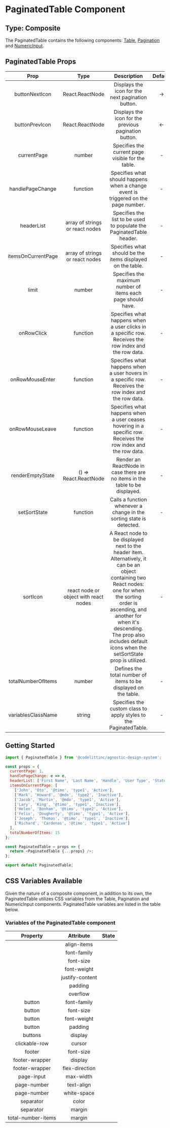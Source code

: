 # PaginatedTable Component

## Type: Composite

The PaginatedTable contains the following components: [Table](https://design-system.codelitt.dev/?path=/docs/components-table--default), [Pagination](https://design-system.codelitt.dev/?path=/docs/components-pagination--default) and [NumericInput](https://design-system.codelitt.dev/?path=/docs/components-numeric-input--default).

## PaginatedTable Props

|        Prop        |                 Type                  |                                                                                                                                     Description                                                                                                                                      |        Default        | Mandatory |
| :----------------: | :-----------------------------------: | :----------------------------------------------------------------------------------------------------------------------------------------------------------------------------------------------------------------------------------------------------------------------------------: | :-------------------: | :-------: |
|   buttonNextIcon   |            React.ReactNode            |                                                                                                                  Displays the icon for the next pagination button.                                                                                                                   | <span> &rarr; </span> |   false   |
|   buttonPrevIcon   |            React.ReactNode            |                                                                                                                Displays the icon for the previous pagination button.                                                                                                                 | <span> &larr; </span> |   false   |
|    currentPage     |                number                 |                                                                                                                  Specifies the current page visible for the table.                                                                                                                   |           -           |   true    |
|  handlePageChange  |               function                |                                                                                                  Specifies what should happens when a change event is triggered on the page number.                                                                                                  |           -           |   true    |
|     headerList     |    array of strings or react nodes    |                                                                                                         Specifies the list to be used to populate the PaginatedTable header.                                                                                                         |           -           |   true    |
| itemsOnCurrentPage |    array of strings or react nodes    |                                                                                                              Specifies what should be the items displayed on the table.                                                                                                              |           -           |   true    |
|       limit        |                number                 |                                                                                                             Specifies the maximum number of items each page should have.                                                                                                             |           -           |   true    |
|     onRowClick     |               function                |                                                                                        Specifies what happens when a user clicks in a specific row. Receives the row index and the row data.                                                                                         |           -           |   false   |
|  onRowMouseEnter   |               function                |                                                                                        Specifies what happens when a user hovers in a specific row. Receives the row index and the row data.                                                                                         |           -           |   false   |
|  onRowMouseLeave   |               function                |                                                                                    Specifies what happens when a user ceases hovering in a specific row. Receives the row index and the row data.                                                                                    |           -           |   false   |
|  renderEmptyState  |         () => React.ReactNode         |                                                                                                     Render an ReactNode in case there are no items in the table to be displayed.                                                                                                     |           -           |   false   |
|    setSortState    |               function                |                                                                                                         Calls a function whenever a change in the sorting state is detected.                                                                                                         |           -           |   false   |
|      sortIcon      | react node or object with react nodes | A React node to be displayed next to the header item. Alternatively, it can be an object containing two React nodes: one for when the sorting order is ascending, and another for when it's descending. The prop also includes default icons when the setSortState prop is utilized. |           -           |   false   |
| totalNumberOfItems |                number                 |                                                                                                           Defines the total number of items to be displayed on the table.                                                                                                            |           -           |   true    |
| variablesClassName |                string                 |                                                                                                          Specifies the custom class to apply styles to the PaginatedTable.                                                                                                           |           -           |   false   |

## Getting Started

```javascript
import { PaginatedTable } from '@codelittinc/agnostic-design-system';

const props = {
  currentPage: 1,
  handlePageChange: e => e,
  headerList: ['First Name', 'Last Name', 'Handle', 'User Type', 'Status'],
  itemsOnCurrentPage: [
    ['John', 'Oto', '@timo', 'type1', 'Active'],
    ['Mark', 'Howard', '@mdo', 'type2', 'Inactive'],
    ['Jacob', 'Martin', '@mdo', 'type1', 'Active'],
    ['Lary', 'King', '@timo', 'type1', 'Inactive'],
    ['Helen', 'Bonham', '@timo', 'type2', 'Active'],
    ['Felix', 'Dougherty', '@timo', 'type1', 'Active'],
    ['Joseph', 'Thomas', '@timo', 'type1', 'Inactive'],
    ['Richard', 'Cardenas', '@timo', 'type1', 'Active']
  ],
  totalNumberOfItems: 15
};

const PaginatedTable = props => {
  return <PaginatedTable {...props} />;
};

export default PaginatedTable;
```

## CSS Variables Available

Given the nature of a composite component, in addition to its own, the PaginatedTable utilizes CSS variables from the Table, Pagination and NumericInput components.
PaginatedTable variables are listed in the table below.

### Variables of the PaginatedTable component

|      Property      |    Attribute    | State |
| :----------------: | :-------------: | :---: |
|                    |   align-items   |       |
|                    |   font-family   |       |
|                    |    font-size    |       |
|                    |   font-weight   |       |
|                    | justify-content |       |
|                    |     padding     |       |
|                    |    overflow     |       |
|       button       |   font-family   |       |
|       button       |    font-size    |       |
|       button       |   font-weight   |       |
|       button       |     padding     |       |
|      buttons       |     display     |       |
|   clickable-row    |     cursor      |       |
|       footer       |    font-size    |       |
|   footer-wrapper   |     display     |       |
|   footer-wrapper   | flex-direction  |       |
|     page-input     |    max-width    |       |
|    page-number     |   text-align    |       |
|    page-number     |   white-space   |       |
|     separator      |      color      |       |
|     separator      |     margin      |       |
| total-number-items |     margin      |       |
